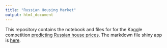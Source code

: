 ```yaml
---
title: "Russian Housing Market"
output: html_document
---
```


This repository contains the notebook and files for for the Kaggle competition [predicting Russian house prices](https://www.kaggle.com/c/sberbank-russian-housing-market#evaluation). The markdown file shiny app is [here](https://rampje.shinyapps.io/kaggle_eda/).
